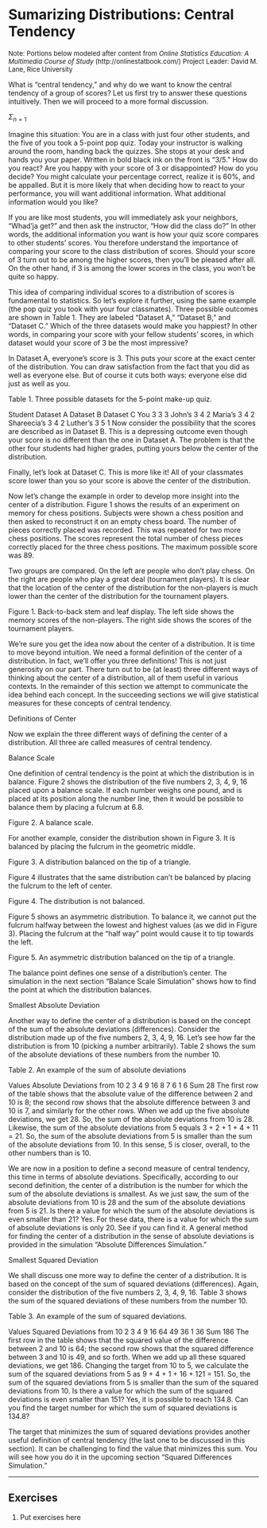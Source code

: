 # Sumarizing Distributions: Central Tendency

 <font size="2"> Note: Portions below modeled after content from
 *Online Statistics Education: A Multimedia Course of Study* 
 (http://onlinestatbook.com/) Project Leader: David M. Lane, Rice University </font>


What is "central tendency," and why do we want to know the central tendency of a group of scores? Let us first try to answer these questions intuitively. Then we will proceed to a more formal discussion.

$\Sigma_{n=1}$

Imagine this situation: You are in a class with just four other students, and the five of you took a 5-point pop quiz. Today your instructor is walking around the room, handing back the quizzes. She stops at your desk and hands you your paper. Written in bold black ink on the front is "3/5." How do you react? Are you happy with your score of 3 or disappointed? How do you decide? You might calculate your percentage correct, realize it is 60%, and be appalled. But it is more likely that when deciding how to react to your performance, you will want additional information. What additional information would you like?

If you are like most students, you will immediately ask your neighbors, "Whad'ja get?" and then ask the instructor, "How did the class do?" In other words, the additional information you want is how your quiz score compares to other students' scores. You therefore understand the importance of comparing your score to the class distribution of scores. Should your score of 3 turn out to be among the higher scores, then you'll be pleased after all. On the other hand, if 3 is among the lower scores in the class, you won't be quite so happy.

This idea of comparing individual scores to a distribution of scores is fundamental to statistics. So let's explore it further, using the same example (the pop quiz you took with your four classmates). Three possible outcomes are shown in Table 1. They are labeled "Dataset A," "Dataset B," and "Dataset C." Which of the three datasets would make you happiest? In other words, in comparing your score with your fellow students' scores, in which dataset would your score of 3 be the most impressive?

In Dataset A, everyone's score is 3. This puts your score at the exact center of the distribution. You can draw satisfaction from the fact that you did as well as everyone else. But of course it cuts both ways: everyone else did just as well as you.

Table 1. Three possible datasets for the 5-point make-up quiz.

Student	Dataset A	Dataset B	Dataset C
You	3	3	3
John's	3	4	2
Maria's	3	4	2
Shareecia's	3	4	2
Luther's	3	5	1
Now consider the possibility that the scores are described as in Dataset B. This is a depressing outcome even though your score is no different than the one in Dataset A. The problem is that the other four students had higher grades, putting yours below the center of the distribution.

Finally, let's look at Dataset C. This is more like it! All of your classmates score lower than you so your score is above the center of the distribution.

Now let's change the example in order to develop more insight into the center of a distribution. Figure 1 shows the results of an experiment on memory for chess positions. Subjects were shown a chess position and then asked to reconstruct it on an empty chess board. The number of pieces correctly placed was recorded. This was repeated for two more chess positions. The scores represent the total number of chess pieces correctly placed for the three chess positions. The maximum possible score was 89.

Two groups are compared. On the left are people who don't play chess. On the right are people who play a great deal (tournament players). It is clear that the location of the center of the distribution for the non-players is much lower than the center of the distribution for the tournament players.


Figure 1. Back-to-back stem and leaf display. The left side shows the memory scores of the non-players. The right side shows the scores of the tournament players.

We're sure you get the idea now about the center of a distribution. It is time to move beyond intuition. We need a formal definition of the center of a distribution. In fact, we'll offer you three definitions! This is not just generosity on our part. There turn out to be (at least) three different ways of thinking about the center of a distribution, all of them useful in various contexts. In the remainder of this section we attempt to communicate the idea behind each concept. In the succeeding sections we will give statistical measures for these concepts of central tendency.

Definitions of Center

Now we explain the three different ways of defining the center of a distribution. All three are called measures of central tendency.

Balance Scale

One definition of central tendency is the point at which the distribution is in balance. Figure 2 shows the distribution of the five numbers 2, 3, 4, 9, 16 placed upon a balance scale. If each number weighs one pound, and is placed at its position along the number line, then it would be possible to balance them by placing a fulcrum at 6.8.


Figure 2. A balance scale.

For another example, consider the distribution shown in Figure 3. It is balanced by placing the fulcrum in the geometric middle.


Figure 3. A distribution balanced on the tip of a triangle.

Figure 4 illustrates that the same distribution can't be balanced by placing the fulcrum to the left of center.


Figure 4. The distribution is not balanced.

Figure 5 shows an asymmetric distribution. To balance it, we cannot put the fulcrum halfway between the lowest and highest values (as we did in Figure 3). Placing the fulcrum at the "half way" point would cause it to tip towards the left.


Figure 5. An asymmetric distribution balanced on the tip of a triangle.

The balance point defines one sense of a distribution's center. The simulation in the next section "Balance Scale Simulation" shows how to find the point at which the distribution balances.

Smallest Absolute Deviation

Another way to define the center of a distribution is based on the concept of the sum of the absolute deviations (differences). Consider the distribution made up of the five numbers 2, 3, 4, 9, 16. Let's see how far the distribution is from 10 (picking a number arbitrarily). Table 2 shows the sum of the absolute deviations of these numbers from the number 10.

Table 2. An example of the sum of absolute deviations

Values	Absolute Deviations from 10
2
3
4
9
16	8
7
6
1
6
Sum	28
The first row of the table shows that the absolute value of the difference between 2 and 10 is 8; the second row shows that the absolute difference between 3 and 10 is 7, and similarly for the other rows. When we add up the five absolute deviations, we get 28. So, the sum of the absolute deviations from 10 is 28. Likewise, the sum of the absolute deviations from 5 equals 3 + 2 + 1 + 4 + 11 = 21. So, the sum of the absolute deviations from 5 is smaller than the sum of the absolute deviations from 10. In this sense, 5 is closer, overall, to the other numbers than is 10.

We are now in a position to define a second measure of central tendency, this time in terms of absolute deviations. Specifically, according to our second definition, the center of a distribution is the number for which the sum of the absolute deviations is smallest. As we just saw, the sum of the absolute deviations from 10 is 28 and the sum of the absolute deviations from 5 is 21. Is there a value for which the sum of the absolute deviations is even smaller than 21? Yes. For these data, there is a value for which the sum of absolute deviations is only 20. See if you can find it. A general method for finding the center of a distribution in the sense of absolute deviations is provided in the simulation "Absolute Differences Simulation."

Smallest Squared Deviation

We shall discuss one more way to define the center of a distribution. It is based on the concept of the sum of squared deviations (differences). Again, consider the distribution of the five numbers 2, 3, 4, 9, 16. Table 3 shows the sum of the squared deviations of these numbers from the number 10.

Table 3. An example of the sum of squared deviations.

Values	Squared Deviations
from 10
2
3
4
9
16	64
49
36
1
36
Sum	186
The first row in the table shows that the squared value of the difference between 2 and 10 is 64; the second row shows that the squared difference between 3 and 10 is 49, and so forth. When we add up all these squared deviations, we get 186. Changing the target from 10 to 5, we calculate the sum of the squared deviations from 5 as 9 + 4 + 1 + 16 + 121 = 151. So, the sum of the squared deviations from 5 is smaller than the sum of the squared deviations from 10. Is there a value for which the sum of the squared deviations is even smaller than 151? Yes, it is possible to reach 134.8. Can you find the target number for which the sum of squared deviations is 134.8?

The target that minimizes the sum of squared deviations provides another useful definition of central tendency (the last one to be discussed in this section). It can be challenging to find the value that minimizes this sum. You will see how you do it in the upcoming section "Squared Differences Simulation."







---

## Exercises

1. $\text{Put exercises here}$













